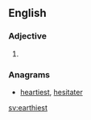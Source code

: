 ==English==

===Adjective===
{{head|en}}

# {{en-superlative of|earthy}}

===Anagrams===
* [[heartiest#English|heartiest]], [[hesitater#English|hesitater]]

[[sv:earthiest]]